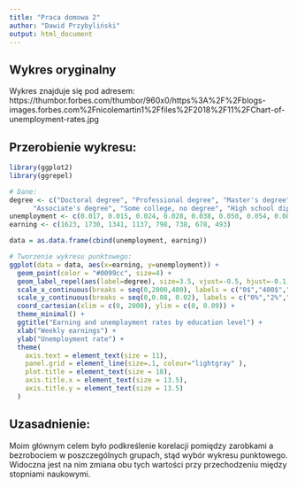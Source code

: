 ```yaml
---
title: "Praca domowa 2"
author: "Dawid Przybyliński"
output: html_document
---
```


## Wykres oryginalny 
Wykres znajduje się pod adresem: https://thumbor.forbes.com/thumbor/960x0/https%3A%2F%2Fblogs-images.forbes.com%2Fnicolemartin1%2Ffiles%2F2018%2F11%2FChart-of-unemployment-rates.jpg


## Przerobienie wykresu:

```r
library(ggplot2)
library(ggrepel)

# Dane:
degree <- c("Doctoral degree", "Professional degree", "Master's degree", "Bachelor's degree", 
      "Associate's degree", "Some college, no degree", "High school diploma", "Less than a high school diploma")
unemployment <- c(0.017, 0.015, 0.024, 0.028, 0.038, 0.050, 0.054, 0.080) 
earning <- c(1623, 1730, 1341, 1137, 798, 738, 678, 493)

data = as.data.frame(cbind(unemployment, earning))

# Tworzenie wykresu punktowego:
ggplot(data = data, aes(x=earning, y=unemployment)) +
  geom_point(color = "#0099cc", size=4) +
  geom_label_repel(aes(label=degree), size=3.5, vjust=-0.5, hjust=-0.1, fill = "#0099cc", color = 'white') + 
  scale_x_continuous(breaks = seq(0,2000,400), labels = c("0$","400$","800$","1200$","1600$","2000$")) +
  scale_y_continuous(breaks = seq(0,0.08, 0.02), labels = c("0%","2%","4%","6%","8%")) +
  coord_cartesian(xlim = c(0, 2000), ylim = c(0, 0.09)) +
  theme_minimal() +
  ggtitle("Earning and unemployment rates by education level") +
  xlab("Weekly earnings") + 
  ylab("Unemployment rate") +
  theme(
    axis.text = element_text(size = 11),
    panel.grid = element_line(size=.1, colour="lightgray" ),
    plot.title = element_text(size = 18),
    axis.title.x = element_text(size = 13.5),
    axis.title.y = element_text(size = 13.5)
  )
```


## Uzasadnienie:
Moim głównym celem było podkreślenie korelacji pomiędzy zarobkami a bezrobociem w poszczególnych grupach, stąd wybór wykresu punktowego. Widoczna jest na nim zmiana obu tych wartości przy przechodzeniu między stopniami naukowymi.
